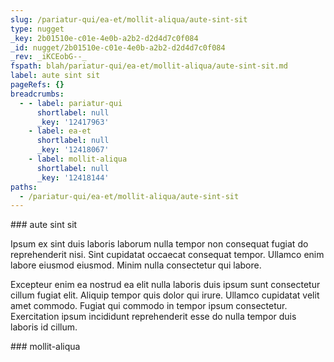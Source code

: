 ```yaml
---
slug: /pariatur-qui/ea-et/mollit-aliqua/aute-sint-sit
type: nugget
_key: 2b01510e-c01e-4e0b-a2b2-d2d4d7c0f084
_id: nugget/2b01510e-c01e-4e0b-a2b2-d2d4d7c0f084
_rev: _iKCEobG--_
fspath: blah/pariatur-qui/ea-et/mollit-aliqua/aute-sint-sit.md
label: aute sint sit
pageRefs: {}
breadcrumbs:
  - - label: pariatur-qui
      shortlabel: null
      _key: '12417963'
    - label: ea-et
      shortlabel: null
      _key: '12418067'
    - label: mollit-aliqua
      shortlabel: null
      _key: '12418144'
paths:
  - /pariatur-qui/ea-et/mollit-aliqua/aute-sint-sit
---
```


<NuggetArea>
<Nugget slug="/pariatur-qui/ea-et/mollit-aliqua/aute-sint-sit" type="nugget" _key="2b01510e-c01e-4e0b-a2b2-d2d4d7c0f084" _id="nugget/2b01510e-c01e-4e0b-a2b2-d2d4d7c0f084" _rev="_iKCEobG--_" fspath="blah/pariatur-qui/ea-et/mollit-aliqua/aute-sint-sit.md" label="aute sint sit" paths="/pariatur-qui/ea-et/mollit-aliqua/aute-sint-sit">
<NuggetBody>
### aute sint sit

Ipsum ex sint duis laboris laborum nulla tempor non consequat fugiat do reprehenderit nisi. Sint cupidatat occaecat consequat tempor. Ullamco enim labore eiusmod eiusmod. Minim nulla consectetur qui labore.

Excepteur enim ea nostrud ea elit nulla laboris duis ipsum sunt consectetur cillum fugiat elit. Aliquip tempor quis dolor qui irure. Ullamco cupidatat velit amet commodo. Fugiat qui commodo in tempor ipsum consectetur. Exercitation ipsum incididunt reprehenderit esse do nulla tempor duis laboris id cillum.

</NuggetBody>
<Breadcrumbs>
<Crumbs>
<Crumb _key="12417963" label="pariatur-qui" /><Crumb _key="12418067" label="ea-et" /><Crumb _key="12418144" label="mollit-aliqua" />
</Crumbs>
</Breadcrumbs>
</Nugget>

<NuggetsInbound>
</NuggetsInbound>
<NuggetsOutbound>
</NuggetsOutbound>
</NuggetArea>
<PassagesInbound>
<Passage direction="inbound" type="passage" _key="12418144" _id="passage/12418144" _rev="_iKCEobC--_" label="mollit-aliqua" passage="mollit-aliqua" fspath="blah/pariatur-qui/ea-et/mollit-aliqua" paths="/pariatur-qui/ea-et/mollit-aliqua" slug="/pariatur-qui/ea-et/mollit-aliqua">
<NuggetBody>
### mollit-aliqua

</NuggetBody>
<Breadcrumbs>
<Crumbs>
<Crumb _key="12417963" label="pariatur-qui" /><Crumb _key="12418067" label="ea-et" />
</Crumbs>
</Breadcrumbs>
</Passage>

</PassagesInbound>
<PassagesOutbound>
</PassagesOutbound>